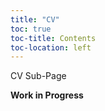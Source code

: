 ```yaml
---
title: "CV"
toc: true
toc-title: Contents
toc-location: left
---
```


CV Sub-Page

**Work in Progress**
